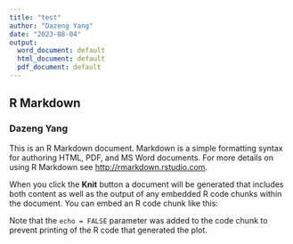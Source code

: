 ```yaml
---
title: "test"
author: "Dazeng Yang"
date: "2023-08-04"
output:
  word_document: default
  html_document: default
  pdf_document: default
---
```


## R Markdown

### Dazeng Yang

This is an R Markdown document. Markdown is a simple formatting syntax for authoring HTML, PDF, and MS Word documents. For more details on using R Markdown see <http://rmarkdown.rstudio.com>.

When you click the **Knit** button a document will be generated that includes both content as well as the output of any embedded R code chunks within the document. You can embed an R code chunk like this:


Note that the `echo = FALSE` parameter was added to the code chunk to prevent printing of the R code that generated the plot.